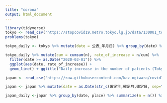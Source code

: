 ```yaml
---
title: "corona"
output: html_document
---
```


```r
library(tidyverse)
tokyo <- read_csv("https://stopcovid19.metro.tokyo.lg.jp/data/130001_tokyo_covid19_patients.csv")
problems(tokyo)

tokyo_daily <- tokyo %>% mutate(date = 公表_年月日) %>% group_by(date) %>% summarize(n = n())

tokyo_daily %>% mutate(cum = cumsum(n), rate_of_increase = n/cum) %>%
  filter(date >= as.Date("2020-03-01")) %>%
  ggplot(aes(date, rate_of_increase)) +
  geom_line() + ggtitle("Daily increase in the number of patients (Tokyo)")

```

```r
japan <- read_csv("https://raw.githubusercontent.com/kaz-ogiwara/covid19/master/data/individuals.csv")

japan <- japan %>% mutate(date = as.Date(str_c(確定年,確定月,確定日, sep="-", collapse = NULL)), place = 居住地1)

japan_daily <-japan %>% group_by(date, place) %>% summarize(n = n()) %>% ungroup()


```